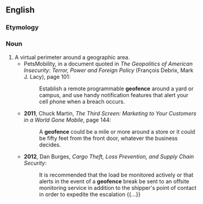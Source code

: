 ==English==

===Etymology===
{{prefix|geo|fence|lang=en}}

===Noun===
{{en-noun}}

# A virtual perimeter around a geographic area. {{non-gloss definition|Geofences are typically enforced by monitoring the positions of trackable (e.g. GPS-equipped) devices inside or outside the fenced-in area, and determining if they cross the fence.}}
#* PetsMobility, in a document quoted in ''The Geopolitics of American Insecurity: Terror, Power and Foreign Policy'' (François Debrix, Mark J. Lacy), page 101:
#*: Establish a remote programmable '''geofence''' around a yard or campus, and use handy notification features that alert your cell phone when a breach occurs.
#* '''2011''', Chuck Martin, ''The Third Screen: Marketing to Your Customers in a World Gone Mobile'', page 144:
#*: A '''geofence''' could be a mile or more around a store or it could be fifty feet from the front door, whatever the business decides.
#* '''2012''', Dan Burges, ''Cargo Theft, Loss Prevention, and Supply Chain Security'':
#*: It is recommended that the load be monitored actively or that alerts in the event of a '''geofence''' break be sent to an offsite monitoring service in addition to the shipper's point of contact in order to expedite the escalation {{...}}
